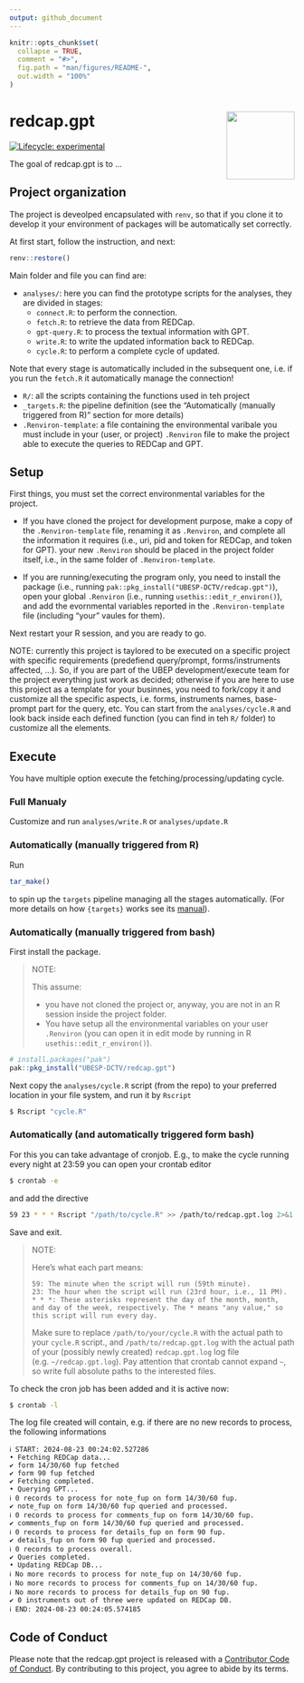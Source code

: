```yaml
---
output: github_document
---
```


<!-- README.md is generated from README.Rmd. Please edit that file -->

```r
knitr::opts_chunk$set(
  collapse = TRUE,
  comment = "#>",
  fig.path = "man/figures/README-",
  out.width = "100%"
)
```

# redcap.gpt <img src="man/figures/logo.png" align="right" height="120" alt="" />

<!-- badges: start -->
[![Lifecycle: experimental](https://img.shields.io/badge/lifecycle-experimental-orange.svg)](https://lifecycle.r-lib.org/articles/stages.html#experimental)
<!-- badges: end -->

The goal of redcap.gpt is to …

## Project organization
The project is deveolped encapsulated with `renv`, so that if you clone it to develop it your environment of packages will be automatically set correctly.

At first start, follow the instruction, and next:
```r
renv::restore()
```

Main folder and file you can find are:

- `analyses/`: here you can find the prototype scripts for the analyses, they are divided in stages:
  + `connect.R`: to perform the connection.
  + `fetch.R`: to retrieve the data from REDCap.
  + `gpt-query.R`: to process the textual information with GPT.
  + `write.R`: to write the updated information back to REDCap.
  + `cycle.R`: to perform a complete cycle of updated.

Note that every stage is automatically included in the subsequent one, i.e. if you run the `fetch.R` it automatically manage the connection!

- `R/`: all the scripts containing the functions used in teh project
- `_targets.R`: the pipeline definition (see the "Automatically (manually triggered from R)" section for more details)
- `.Renviron-template`: a file containing the environmental varibale you must include in your (user, or project) `.Renviron` file to make the project able to execute the queries to REDCap and GPT.

## Setup
First things, you must set the correct environmental variables for the project.

- If you have cloned the project for development purpose, make a copy of the `.Renviron-template` file, renaming it as `.Renviron`, and complete all the information it requires (i.e., uri, pid and token for REDCap, and token for GPT). your new `.Renviron` should be placed in the project folder itself, i.e., in the same folder of `.Renviron-template`.

- If you are running/executing the program only, you need to install the package (i.e., running `pak::pkg_install("UBESP-DCTV/redcap.gpt")`), open your global `.Renviron` (i.e., running `usethis::edit_r_environ()`), and add the evornmental variables reported in the `.Renviron-template` file (including "your" vaules for them). 

Next restart your R session, and you are ready to go.

NOTE: currently this project is taylored to be executed on a specific project with specific requirements (predefiend query/prompt, forms/instruments affected, ...). So, if you are part of the UBEP development/execute team for the project everything just work as decided; otherwise if you are here to use this project as a template for your businnes, you need to fork/copy it and customize all the specific aspects, i.e. forms, instruments names, base-prompt part for the query, etc. You can start from the `analyses/cycle.R` and look back inside each defined function (you can find in teh `R/` folder) to customize all the elements.

## Execute
You have multiple option execute the fetching/processing/updating cycle.

### Full Manualy
Customize and run `analyses/write.R` or `analyses/update.R`

### Automatically (manually triggered from R)
Run 
```r
tar_make()
```

to spin up the `targets` pipeline managing all the stages automatically.
(For more details on how `{targets}` works see its [manual](https://books.ropensci.org/targets/)).

### Automatically (manually triggered from bash)
First install the package.

> NOTE:
>
> This assume:
>
>  - you have not cloned the project or, anyway, you are not in an R session inside the project folder.
>  - You have setup all the environmental variables on your user `.Renviron` (you can open it in edit mode by running in R `usethis::edit_r_environ()`).

```r
# install.packages("pak")
pak::pkg_install("UBESP-DCTV/redcap.gpt")
``` 

Next copy the `analyses/cycle.R` script (from the repo) to your preferred location in your file system, and run it by `Rscript`


```bash
$ Rscript "cycle.R"
```

### Automatically (and automatically triggered form bash)
For this you can take advantage of cronjob. E.g., to make the cycle running every night at 23:59 you can open your crontab editor

```bash
$ crontab -e
```

and add the directive

```bash
59 23 * * * Rscript "/path/to/cycle.R" >> /path/to/redcap.gpt.log 2>&1
```

Save and exit.

> NOTE:
>
> Here's what each part means:
> 
>     59: The minute when the script will run (59th minute).
>     23: The hour when the script will run (23rd hour, i.e., 11 PM).
>     * * *: These asterisks represent the day of the month, month, and day of the week, respectively. The * means "any value," so this script will run every day.
> 
> Make sure to replace `/path/to/your/cycle.R` with the actual path to your `cycle.R` script., and `/path/to/redcap.gpt.log` with the actual path of your (possibly newly created) `redcap.gpt.log` log file (e.g. `~/redcap.gpt.log`). Pay attention that crontab cannot expand `~`, so write full absolute paths to the interested files.

To check the cron job has been added and it is active now:

```bash
$ crontab -l
```

The log file created will contain, e.g. if there are no new records to process, the following informations

```
ℹ START: 2024-08-23 00:24:02.527286
• Fetching REDCap data...
✔ form 14/30/60 fup fetched
✔ form 90 fup fetched
✔ Fetching completed.
• Querying GPT...
ℹ 0 records to process for note_fup on form 14/30/60 fup.
✔ note_fup on form 14/30/60 fup queried and processed.
ℹ 0 records to process for comments_fup on form 14/30/60 fup.
✔ comments_fup on form 14/30/60 fup queried and processed.
ℹ 0 records to process for details_fup on form 90 fup.
✔ details_fup on form 90 fup queried and processed.
ℹ 0 records to process overall.
✔ Queries completed.
• Updating REDCap DB...
ℹ No more records to process for note_fup on 14/30/60 fup.
ℹ No more records to process for comments_fup on 14/30/60 fup.
ℹ No more records to process for details_fup on 90 fup.
✔ 0 instruments out of three were updated on REDCap DB.
ℹ END: 2024-08-23 00:24:05.574185
```


## Code of Conduct

Please note that the redcap.gpt project is released with a [Contributor
Code of
Conduct](https://contributor-covenant.org/version/2/1/CODE_OF_CONDUCT.html).
By contributing to this project, you agree to abide by its terms.

